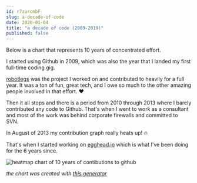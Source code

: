 ```yaml
---
id: r7zurcmbF 
slug: a-decade-of-code 
date: 2020-01-04 
title: "a decade of code (2009-2019)"
published: false
---
```


Below is a chart that represents 10 years of concentrated effort.

I started using Github in 2009, which was also the year that I landed my first
full-time coding gig.

[robotlegs](https://github.com/robotlegs/robotlegs-framework) was the project I
worked on and contributed to heavily for a full year. It was a ton of fun, great
tech, and I owe so much to the other amazing people involved in that effort. ❤️

Then it all stops and there is a period from 2010 through 2013 where I barely
contributed any code to Github. That's when I went to work as a consultant and
most of the work was behind corporate firewalls and committed to SVN.

In August of 2013 my contribution graph really heats up! 🔥

That's when I started working on [egghead.io](https://egghead.io/s/dtccr) which
is what I've been doing for the 6 years since.

![heatmap chart of 10 years of contibutions to github](https://res.cloudinary.com/joelhooks-com/image/upload/v1646023534/images/commit-chart.png)

_the chart was created
with [this generator](https://github-contributions.now.sh/)_

